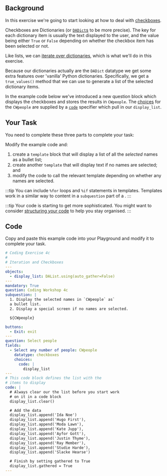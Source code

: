 
    
## Background
In this exercise we're going to start looking at how to deal with [checkboxes](https://docassemble.org/docs/fields.html#fields%20checkboxes).

Checkboxes are Dictionaries (or [`DADict`s](https://docassemble.org/docs/objects.html#DADict) to be
more precise).  The key for each dictionary item is usually the text displayed to the user,
and the value being either `True` or `False` depending on whether the checkbox item has been
selected or not.

Like lists, we can [iterate over dictionaries](/docs/textbook/chapter_05/00-40#iteration), which is what
we'll do in this exercise.

Because our dictionaries actually are the `DADict` datatype we get some extra features over 'vanilla'
Python dictionaries.  Specifically, we get a `true_values()` method that we can use to generate a list
of the selected dictionary items.

In the example code below we've introduced a new question  block which displays the checkboxes and
stores the results in `CWpeople`.  The [choices](https://docassemble.org/docs/fields.html#choices)
for the `CWpeople` are supplied by a [`code`](https://docassemble.org/docs/fields.html#code)
specifier which pull in our `display_list`.

## Your Task
You need to complete these three parts to complete your task:

Modify the example code and:
1. create a `template` block that will display a list of all the *selected* names as a bullet list;
1. create another `template` that will display text if no names are selected; and
1. modify the code to call the relevant template depending on whether any names are selected.

:::tip
You can include `%for` loops and `%if` statements in templates.  Templates work in a similar
way to content in a `subquestion` part of a <DisplayGlossaryItem item='questionblock' />.
:::

:::tip
Your code is starting to get more sophisticated.  You might want to consider
[structuring your code](/docs/recipes/structuring_code) to help you stay organised.
:::

## Code
Copy and paste this example code into your Playground and modify it to complete your task.

```yml showLineNumbers
# Coding Exercise 4c
#
# Iteration and Checkboxes
---
objects:
  - display_list: DAList.using(auto_gather=False)
---
mandatory: True
question: Coding Workshop 4c
subquestion: |
  1. Display the selected names in `CWpeople` as`
  a bullet list. 
  2. Display a special screen if no names are selected.

  ${CWpeople}

buttons:
  - Exit: exit
---
question: Select people
fields:
  - Select any number of people: CWpeople
    datatype: checkboxes
    choices:
      code: |
        display_list
---
# This code block defines the list with the 
# items to display
code: |
  # Always clear our the list before you start work
  # on it in a code block
  display_list.clear()

  # Add the data
  display_list.append('Ida Noe')
  display_list.append('Hugo First'),
  display_list.append('Moda Lawn'),
  display_list.append('Kate Jupp'),
  display_list.append('Ayfor Gott'),
  display_list.append('Justin Thyme'),
  display_list.append('Ray Member'),
  display_list.append('Studie Harde'),
  display_list.append('Slacke Hearse')

  # Finish by setting gathered to True
  display_list.gathered = True
---
```
